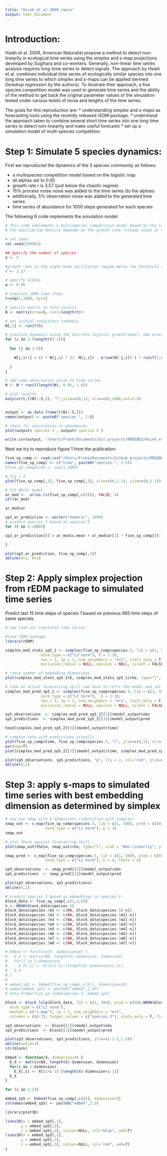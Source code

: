 ```yaml
---
title: "Hsieh_et_al_2008_repro"
output: html_document
---
```


# Introduction:

Hsieh et al. 2008, American Naturalist propose a method to detect non-linearity in ecological time series using the simplex and s-map projections developed by Sugihara and co-workers. Generally, non-linear time series analysis requires long-time series to detect signals. The approach by Hsieh et al. combines individual time series of ecologically similar species into one long time series to which simplex and s-maps can be applied (termed *Dewdrop regression* by the authors). To illustrate their approach, a five species competition model was used to generate time series and the ability of the method to get back the original parameter values of the simulation tested under various levels of noise and lengths of the time series.

The goals for this reproduction are:
* understanding simplex and s-maps as forecasting tools using the recently released rEDM package.
* understand the approach taken to combine several short time series into one long time series to detect non-linearity and make useful forecasts
* set up a simulation model of multi-species competition

# Step 1: Simulate 5 species dynamics:

First we reproduced the dynamics of the 5 species community as follows:

* a multispecies competition model based on the logistic map
* all alphas set to 0.05
* growth rate r is 3.57 (just below the chaotic regime)
* 15% process noise noise was added to the time series (to the alphas)
* additionally, 5% observation noise was added to the generated time series
* time series of abundance for 1000 steps generated for each species

The following R code implements the simulation model:
```r
# This code implements a multispecies competition model based on the logistic map (https://en.wikipedia.org/wiki/Logistic_map)
# the equilibrium density depends on the growth rate (steady state at values between 1 and 2, extinction below 1, chaos > 3.7, fluctuations > 3)

# set seed
set.seed(190981)

## Specify the number of species
S <- 5

#growth rate in the eight-mode oscillation regime below the threshold to chaos
r <- 3.57

# specify alphas
a <- 0.05

# simulate 1000 time steps
t=seq(1,1000, by=1)

# specify matrix to hold results
N <- matrix(nrow=S, ncol=length(t))

# set initial conditions randomly
N[,1] <- runif(S)

# simulate dynamics using the discrete logistic growth model; add process noise at the end
for (i in 1:(length(t)-1)){
  
  for (j in 1:5){

    N[j,i+1] = (r * N[j,i] * (1- N[j,i]) - a*sum(N[-j,i]) ) * runif(1,0.85,1.15)
    
  }
}

# add some observation noise to time series
N <- N * runif(length(N), 0.95, 1.05)

# plot results
matplot(t,t(N[1:S,]), "l",ylim=c(0,1), xlim=c(0,100),col=2:5)


output <- as.data.frame(t(N[1:S,]))
names(output) <- paste0("species ", 1:S)

# check for correlation in abundances
plot(output$`species 1`, output$`species 5`)

write.csv(output, "/Users/Frank/Documents/Git projects/RREEBES/Hsieh_et_al_2008/data/5sp_comp_sim_data.csv", row.names=F)

```

Next we try to reproduce figure 1 from the publication:
```r
five_sp_comp <- read.csv("/Users/Frank/Documents/Github projects/RREEBES/Hsieh_et_al_2008/data/5sp_comp_sim_data_CA_code.csv")
names(five_sp_comp) <- c("time", paste0("species.", 1:5))
#five_sp_comp$time <- seq(1,1000)

# fig 1 A
plot(five_sp_comp[,3], five_sp_comp[,5], xlim=c(0,1.1), ylim=c(0,1.1))

# fit AR(4) model
ar_mod <-  ar(as.ts(five_sp_comp[,c(5)]), FALSE, 4)
str(ar_mod)

ar_mod$ar

sp3_ar_prediction <- vector("numeric", 1000)
# predict species 3 based on species 5
for (t in 5:1000){

sp3_ar_prediction[t] = ar_mod$x.mean + ar_mod$ar[1] * five_sp_comp[(t-1),3] + ar_mod$ar[2] * five_sp_comp[(t-2),3]  + ar_mod$ar[3] * five_sp_comp[(t-3),3] + ar_mod$ar[4] * five_sp_comp[(t-4),3]

}

plot(sp3_ar_prediction, five_sp_comp[,3])
abline(a=1, b=1)
```

# Step 2: Apply simplex projection from rEDM package to simulated time series

Predict last 15 time steps of species 1 based on previous 985 time steps of same species.

```r
# now load our simulated time series

#load rEDM package
library(rEDM)

simplex_mod_stats_sp5_1 <- simplex(five_sp_comp$species.5, lib = c(1, 500), pred = c(500, NROW(five_sp_comp$species.5)),
                norm_type = c("L2 norm"), E = 1:10,
                tau = 1, tp = 1, num_neighbors = "e+1", stats_only = T,
                exclusion_radius = NULL, epsilon = NULL, silent = FALSE)

# check number of embedding dimensions
plot(simplex_mod_stats_sp5_1$E, simplex_mod_stats_sp5_1$rho, type="l", xlab = "Embedding dimension (E)", ylab="Forecast skill (rho)")

# look at actual forecasting skill (we have to refit the model and set stats_only to FALSE) when predicting species 1 with data from species 1
simplex_mod_pred_sp5_2 <- simplex(five_sp_comp$species.5, lib = c(1, 500), pred = c(500, NROW(five_sp_comp$species.5)),
                norm_type = c("L2 norm"),  E = 1:10,
                tau = 1, tp = 1, num_neighbors = "e+1", stats_only = F,
                exclusion_radius = NULL, epsilon = NULL, silent = FALSE)

sp5_observations  <- simplex_mod_pred_sp5_2[[3]]$model_output$obs
sp5_predictions  <- simplex_mod_pred_sp5_2[[3]]$model_output$pred

head(simplex_mod_pred_sp5_2[[3]]$model_output$time)

# compare data with predictions visually
plot(five_sp_comp$time, five_sp_comp$species.5, "l", ylim=c(0,1), xlim = c(900,1000))
par(new=T)
plot(simplex_mod_pred_sp5_2[[3]]$model_output$time, simplex_mod_pred_sp5_2[[3]]$model_output$pred, "l", lty = 2, col="red", ylim=c(0,1), xlim = c(900,1000))

plot(sp5_observations, sp5_predictions, "p", lty = 2, col="red", ylim=c(0,1), xlim=c(0,1))
abline(0,1)


```


# Step 3: apply s-maps to simulated time series with best embedding dimension as determined by simplex

```r
# now use smap with E dimensions (identified with Simplex)
smap_out <- s_map(five_sp_comp$species.5, lib = c(1, 500), pred = c(501,NROW(five_sp_comp$species.5)), stats_only = T,
                  norm_type = c("L2 norm"), E = 3)
smap_out

# plot theta against forecasting skill
plot(smap_out$theta, smap_out$rho, type="l", xlab = "Non-linearity", ylab="Forecast skill (rho)")

smap_pred <- s_map(five_sp_comp$species.5, lib = c(1, 500), pred = c(501,NROW(five_sp_comp$species.5)), stats_only = F,
                  norm_type = c("L2 norm"), E = 4, theta = 4)

sp5_observations  <- smap_pred[[1]]$model_output$obs
sp5_predictions  <- smap_pred[[1]]$model_output$pred

plot(sp5_observations, sp5_predictions)
abline(0,1)
```



```r
# predict species 3 based on embeddings in species 5
block_data <- five_sp_comp[,c(1,4,6)]
n <- NROW(block_data$species.5)
block_data$species.5m1 <- c(NA, block_data$species.5[-n])
block_data$species.5m2 <- c(NA, block_data$species.5m1[-n])
block_data$species.5m3 <- c(NA, block_data$species.5m2[-n])
block_data$species.5m4 <- c(NA, block_data$species.5m3[-n])
block_data$species.5m5 <- c(NA, block_data$species.5m4[-n])
block_data$species.5m6 <- c(NA, block_data$species.5m5[-n])
block_data$species.5m7 <- c(NA, block_data$species.5m6[-n])
block_data$species.5m8 <- c(NA, block_data$species.5m7[-n])

# Embed <- function(X, dimension=4) {
#   E_X <- matrix(NA, length(X)-dimension, dimension)
#   for(i in 1:dimension)
#     E_X[,i] <- X[(1+i-1):(length(X)-dimension+i-1)]
#   E_X
# }
# 
# embed_sp5 <- Embed(five_sp_comp[,c(5)], dimension=10)
# names(embed_sp5) <- paste0("embed",1:10)
# data.frame(five_sp_comp$species.3, embed_sp5)

block <- block_lnlp(block_data, lib = c(1, 500), pred = c(500,NROW(block_data)),
  norm_type = c("L2 norm"), 
  method = c("s-map"), tp = 1, num_neighbors = "e+1",
  columns = c(4:7), target_column = c("species.3"), stats_only = F, first_column_time = T)

sp3_observations  <- block[[1]]$model_output$obs
sp3_predictions  <- block[[1]]$model_output$pred

plot(sp3_observations, sp3_predictions, ylim=c(-1.5,1.5))
abline(a=0,b=1)
str(block)
```





```r
Embed <- function(X, dimension=4) {
  E_X <- matrix(NA, length(X)-dimension, dimension)
  for(i in 1:dimension)
    E_X[,i] <- X[(1+i-1):(length(X)-dimension+i-1)]
  E_X
}

for (i in 1:2){

embed_sp5 <- Embed(five_sp_comp[,c(i)], dimension=3)
colnames(embed_sp5) <- paste0("embed",1:3)

library(plot3D)

lines3D(x = embed_sp5[,1],
       y = embed_sp5[,2],
       z = embed_sp5[,3], colvar=NULL, col="blue", add=T)
lines3D(x = embed_sp5[,1],
       y = embed_sp5[,2],
       z = embed_sp5[,3], colvar=NULL, col="red", add=T) 
}

```


